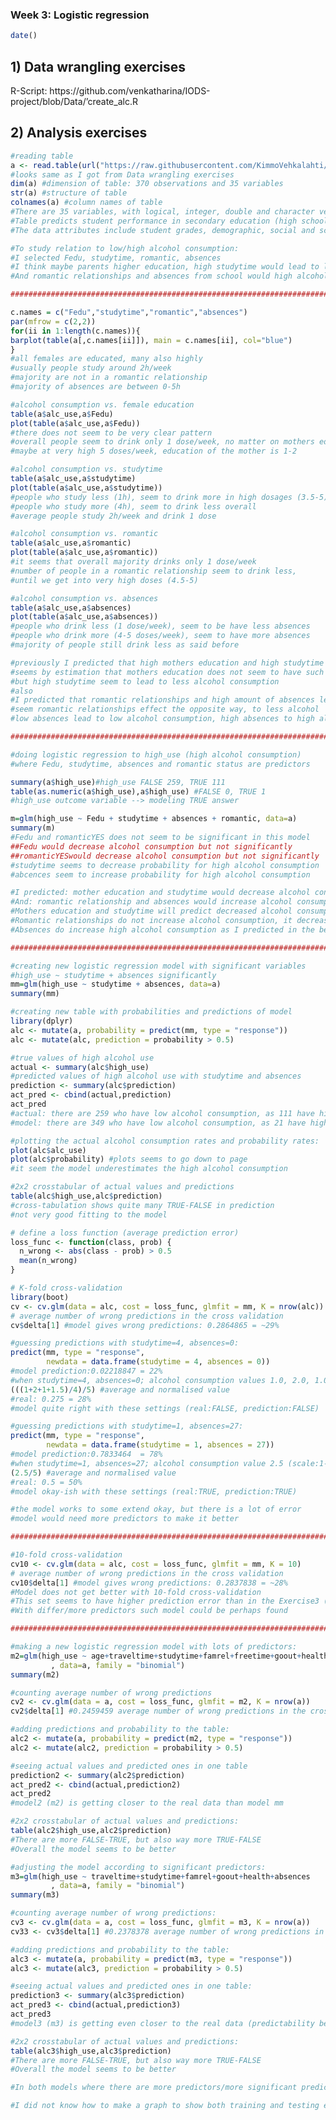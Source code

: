 ### Week 3: Logistic regression

```r
date() 
```

## 1) Data wrangling exercises 
R-Script:
https://github.com/venkatharina/IODS-project/blob/Data/'create_alc.R

## 2) Analysis exercises

```r
#reading table
a <- read.table(url("https://raw.githubusercontent.com/KimmoVehkalahti/Helsinki-Open-Data-Science/master/datasets/alc.csv"), sep = ",", header = TRUE)
#looks same as I got from Data wrangling exercises
dim(a) #dimension of table: 370 observations and 35 variables
str(a) #structure of table
colnames(a) #column names of table
#There are 35 variables, with logical, integer, double and character vectors
#Table predicts student performance in secondary education (high school) with alcohol consumption
#The data attributes include student grades, demographic, social and school related features) and it was collected by using school reports and questionnaires

#To study relation to low/high alcohol consumption:
#I selected Fedu, studytime, romantic, absences
#I think maybe parents higher education, high studytime would lead to low alcohol consumption
#And romantic relationships and absences from school would high alcohol consumption

##############################################################################

c.names = c("Fedu","studytime","romantic","absences")
par(mfrow = c(2,2))
for(ii in 1:length(c.names)){
barplot(table(a[,c.names[ii]]), main = c.names[ii], col="blue")
}
#all females are educated, many also highly
#usually people study around 2h/week
#majority are not in a romantic relationship
#majority of absences are between 0-5h

#alcohol consumption vs. female education 
table(a$alc_use,a$Fedu)
plot(table(a$alc_use,a$Fedu))
#there does not seem to be very clear pattern
#overall people seem to drink only 1 dose/week, no matter on mothers education
#maybe at very high 5 doses/week, education of the mother is 1-2

#alcohol consumption vs. studytime
table(a$alc_use,a$studytime)
plot(table(a$alc_use,a$studytime))
#people who study less (1h), seem to drink more in high dosages (3.5-5)
#people who study more (4h), seem to drink less overall
#average people study 2h/week and drink 1 dose

#alcohol consumption vs. romantic
table(a$alc_use,a$romantic)
plot(table(a$alc_use,a$romantic))
#it seems that overall majority drinks only 1 dose/week
#number of people in a romantic relationship seem to drink less, 
#until we get into very high doses (4.5-5)

#alcohol consumption vs. absences
table(a$alc_use,a$absences)
plot(table(a$alc_use,a$absences))
#people who drink less (1 dose/week), seem to be have less absences
#people who drink more (4-5 doses/week), seem to have more absences
#majority of people still drink less as said before

#previously I predicted that high mothers education and high studytime would lead to less drinking
#seems by estimation that mothers education does not seem to have such a huge effect
#but high studytime seem to lead to less alcohol consumption
#also
#I predicted that romantic relationships and high amount of absences leads to high alcohol consumption
#seem romantic relationships effect the opposite way, to less alcohol
#low absences lead to low alcohol consumption, high absences to high alcohol consumption

##############################################################################

#doing logistic regression to high_use (high alcohol consumption)
#where Fedu, studytime, absences and romantic status are predictors

summary(a$high_use)#high_use FALSE 259, TRUE 111
table(as.numeric(a$high_use),a$high_use) #FALSE 0, TRUE 1
#high_use outcome variable --> modeling TRUE answer

m=glm(high_use ~ Fedu + studytime + absences + romantic, data=a)
summary(m)
#Fedu and romanticYES does not seem to be significant in this model
##Fedu would decrease alcohol consumption but not significantly
##romanticYESwould decrease alcohol consumption but not significantly
#studytime seems to decrease probability for high alcohol consumption
#abcences seem to increase probability for high alcohol consumption

#I predicted: mother education and studytime would decrease alcohol consumption
#And: romantic relationship and absences would increase alcohol consumption
#Mothers education and studytime will predict decreased alcohol consumption, but mothers eduction does not do that significantly
#Romantic relationships do not increase alcohol consumption, it decreases it, but not significantly
#Absences do increase high alcohol consumption as I predicted in the beginning

##############################################################################

#creating new logistic regression model with significant variables
#high_use ~ studytime + absences significantly
mm=glm(high_use ~ studytime + absences, data=a)
summary(mm)

#creating new table with probabilities and predictions of model
library(dplyr)
alc <- mutate(a, probability = predict(mm, type = "response"))
alc <- mutate(alc, prediction = probability > 0.5)

#true values of high alcohol use
actual <- summary(alc$high_use)
#predicted values of high alcohol use with studytime and absences
prediction <- summary(alc$prediction)
act_pred <- cbind(actual,prediction)
act_pred
#actual: there are 259 who have low alcohol consumption, as 111 have high
#model: there are 349 who have low alcohol consumption, as 21 have high

#plotting the actual alcohol consumption rates and probability rates:
plot(alc$alc_use)
plot(alc$probability) #plots seems to go down to page
#it seem the model underestimates the high alcohol consumption

#2x2 crosstabular of actual values and predictions
table(alc$high_use,alc$prediction) 
#cross-tabulation shows quite many TRUE-FALSE in prediction
#not very good fitting to the model

# define a loss function (average prediction error)
loss_func <- function(class, prob) {
  n_wrong <- abs(class - prob) > 0.5
  mean(n_wrong)
}

# K-fold cross-validation
library(boot)
cv <- cv.glm(data = alc, cost = loss_func, glmfit = mm, K = nrow(alc))
# average number of wrong predictions in the cross validation
cv$delta[1] #model gives wrong predictions: 0.2864865 = ~29%

#guessing predictions with studytime=4, absences=0:
predict(mm, type = "response",
        newdata = data.frame(studytime = 4, absences = 0))
#model prediction:0.02218847 = 22%
#when studytime=4, absences=0; alcohol consumption values 1.0, 2.0, 1.0 and 1.5 (scale:1-5)
(((1+2+1+1.5)/4)/5) #average and normalised value
#real: 0.275 = 28%
#model quite right with these settings (real:FALSE, prediction:FALSE)

#guessing predictions with studytime=1, absences=27:
predict(mm, type = "response",
        newdata = data.frame(studytime = 1, absences = 27))
#model prediction:0.7833464  = 78%
#when studytime=1, absences=27; alcohol consumption value 2.5 (scale:1-5)
(2.5/5) #average and normalised value
#real: 0.5 = 50%
#model okay-ish with these settings (real:TRUE, prediction:TRUE)

#the model works to some extend okay, but there is a lot of error
#model would need more predictors to make it better

##############################################################################

#10-fold cross-validation
cv10 <- cv.glm(data = alc, cost = loss_func, glmfit = mm, K = 10)
# average number of wrong predictions in the cross validation
cv10$delta[1] #model gives wrong predictions: 0.2837838 = ~28%
#Model does not get better with 10-fold cross-validation
#This set seems to have higher prediction error than in the Exercise3 (26%)
#With differ/more predictors such model could be perhaps found

##############################################################################

#making a new logistic regression model with lots of predictors:
m2=glm(high_use ~ age+traveltime+studytime+famrel+freetime+goout+health+failures+absences
         , data=a, family = "binomial")
summary(m2)

#counting average number of wrong predictions
cv2 <- cv.glm(data = a, cost = loss_func, glmfit = m2, K = nrow(a))
cv2$delta[1] #0.2459459 average number of wrong predictions in the cross validation

#adding predictions and probability to the table:
alc2 <- mutate(a, probability = predict(m2, type = "response"))
alc2 <- mutate(alc2, prediction = probability > 0.5)

#seeing actual values and predicted ones in one table
prediction2 <- summary(alc2$prediction)
act_pred2 <- cbind(actual,prediction2)
act_pred2
#model2 (m2) is getting closer to the real data than model mm

#2x2 crosstabular of actual values and predictions:
table(alc2$high_use,alc2$prediction)
#There are more FALSE-TRUE, but also way more TRUE-FALSE
#Overall the model seems to be better

#adjusting the model according to significant predictors:
m3=glm(high_use ~ traveltime+studytime+famrel+goout+health+absences
         , data=a, family = "binomial")
summary(m3)

#counting average number of wrong predictions:
cv3 <- cv.glm(data = a, cost = loss_func, glmfit = m3, K = nrow(a))
cv33 <- cv3$delta[1] #0.2378378 average number of wrong predictions in the cross validation

#adding predictions and probability to the table:
alc3 <- mutate(a, probability = predict(m3, type = "response"))
alc3 <- mutate(alc3, prediction = probability > 0.5)

#seeing actual values and predicted ones in one table:
prediction3 <- summary(alc3$prediction)
act_pred3 <- cbind(actual,prediction3)
act_pred3
#model3 (m3) is getting even closer to the real data (predictability better)

#2x2 crosstabular of actual values and predictions:
table(alc3$high_use,alc3$prediction) 
#There are more FALSE-TRUE, but also way more TRUE-FALSE
#Overall the model seems to be better

#In both models where there are more predictors/more significant predictors , the prediction model gets better (error smaller and model fit better with cross tabulars)

#I did not know how to make a graph to show both training and testing errors by the number of predictors in the model

```